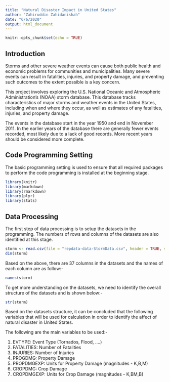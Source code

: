 ```yaml
---
title: "Natural Disaster Impact in United States"
author: "Zahiruddin Zahidanishah"
date: "6/6/2020"
output: html_document
---
```


```r
knitr::opts_chunk$set(echo = TRUE)
```

## Introduction

Storms and other severe weather events can cause both public health and economic problems for communities and municipalities. Many severe events can result in fatalities, injuries, and property damage, and preventing such outcomes to the extent possible is a key concern.

This project involves exploring the U.S. National Oceanic and Atmospheric Administration's (NOAA) storm database. This database tracks characteristics of major storms and weather events in the United States, including when and where they occur, as well as estimates of any fatalities, injuries, and property damage.

The events in the database start in the year 1950 and end in November 2011. In the earlier years of the database there are generally fewer events recorded, most likely due to a lack of good records. More recent years should be considered more complete.

## Code Programming Setting
The basic programming setting is used to ensure that all required packages to perform the code programming is installed at the beginning stage.
```r
library(knitr)
library(markdown)
library(rmarkdown)
library(plyr)
library(stats)
```

## Data Processing
The first step of data processing is to setup the datasets in the programming. The numbers of rows and columns of the datasets are also identified at this stage.
```r
storm <- read.csv(file = "repdata-data-StormData.csv", header = TRUE, sep = ",")
dim(storm)
```
Based on the above, there are 37 columns in the datasets and the names of each column are as follow:-
```r
names(storm)
```
To get more understanding on the datasets, we need to identify the overall structure of the datasets and is shown below:-
```r
str(storm)
```
Based on the datasets structure, it can be concluded that the following variables that will be used for calculation in order to identify the affect of natural disaster in United States.

The following are the main variables to be used:-

1. EVTYPE: Event Type (Tornados, Flood, ….)
2. FATALITIES: Number of Fatalities
3. INJURIES: Number of Injuries
4. PROGDMG: Property Damage
5. PROPDMGEXP: Units for Property Damage (magnitudes - K,B,M)
6. CROPDMG: Crop Damage
7. CROPDMGEXP: Units for Crop Damage (magnitudes - K,BM,B)

